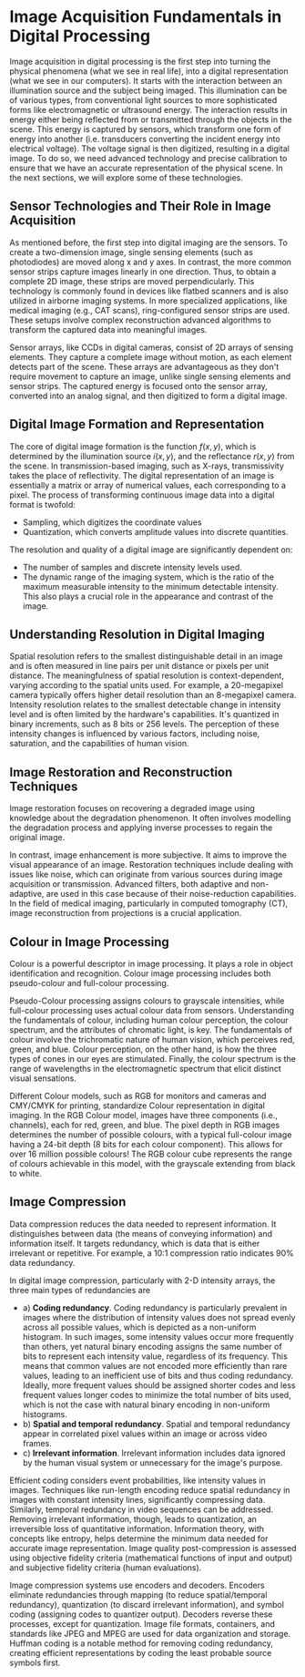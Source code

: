 # Image Acquisition Fundamentals in Digital Processing
Image acquisition in digital processing is the first step into turning the physical phenomena (what we see in real life), into a digital representation (what we see in our computers). It starts with the interaction between an illumination source and the subject being imaged. This illumination can be of various types, from conventional light sources to more sophisticated forms like electromagnetic or ultrasound energy. The interaction results in energy either being reflected from or transmitted through the objects in the scene. This energy is captured by sensors, which transform one form of energy into another (i.e. transducers converting the incident energy into electrical voltage). The voltage signal is then digitized, resulting in a digital image. To do so, we need advanced technology and precise calibration to ensure that we have an accurate representation of the physical scene. In the next sections, we will explore some of these technologies. 

## Sensor Technologies and Their Role in Image Acquisition
As mentioned before, the first step into digital imaging are the sensors. To create a two-dimension image, single sensing elements (such as photodiodes) are moved along x and y axes. In contrast, the more common sensor strips capture images linearly in one direction. Thus, to obtain a complete 2D image, these strips are moved perpendicularly. This technology is commonly found in devices like flatbed scanners and is also utilized in airborne imaging systems. In more specialized applications, like medical imaging (e.g., CAT scans), ring-configured sensor strips are used. These setups involve complex reconstruction advanced algorithms to transform the captured data into meaningful images. 

 Sensor arrays, like CCDs in digital cameras, consist of 2D arrays of sensing elements. They capture a complete image without motion, as each element detects part of the scene. These arrays are advantageous as they don't require movement to capture an image, unlike single sensing elements and sensor strips. The captured energy is focused onto the sensor array, converted into an analog signal, and then digitized to form a digital image.

## Digital Image Formation and Representation
The core of digital image formation is the function $f(x, y)$, which is determined by the illumination source $i(x, y)$, and the reflectance $r(x, y)$ from the scene. In transmission-based imaging, such as X-rays, transmissivity takes the place of reflectivity. The digital representation of an image is essentially a matrix or array of numerical values, each corresponding to a pixel. The process of transforming continuous image data into a digital format is twofold: 
- Sampling, which digitizes the coordinate values
- Quantization, which converts amplitude values into discrete quantities. 

The resolution and quality of a digital image are significantly dependent on:
- The number of samples and discrete intensity levels used. 
- The dynamic range of the imaging system, which is the ratio of the maximum measurable intensity to the minimum detectable intensity. This also plays a crucial role in the appearance and contrast of the image.

## Understanding Resolution in Digital Imaging
Spatial resolution refers to the smallest distinguishable detail in an image and is often measured in line pairs per unit distance or pixels per unit distance. The meaningfulness of spatial resolution is context-dependent, varying according to the spatial units used. For example, a 20-megapixel camera typically offers higher detail resolution than an 8-megapixel camera. 
Intensity resolution relates to the smallest detectable change in intensity level and is often limited by the hardware's capabilities. It's quantized in binary increments, such as 8 bits or 256 levels. The perception of these intensity changes is influenced by various factors, including noise, saturation, and the capabilities of human vision.

## Image Restoration and Reconstruction Techniques
Image restoration focuses on recovering a degraded image using knowledge about the degradation phenomenon. It often involves modelling the degradation process and applying inverse processes to regain the original image.

 In contrast, image enhancement is more subjective. It aims to improve the visual appearance of an image. Restoration techniques include dealing with issues like noise, which can originate from various sources during image acquisition or transmission. Advanced filters, both adaptive and non-adaptive, are used in this case because of their noise-reduction capabilities. In the field of medical imaging, particularly in computed tomography (CT), image reconstruction from projections is a crucial application.

## Colour in Image Processing
Colour is a powerful descriptor in image processing. It plays a role in object identification and recognition. Colour image processing includes both pseudo-colour and full-colour processing. 

Pseudo-Colour processing assigns colours to grayscale intensities, while full-colour processing uses actual colour data from sensors. Understanding the fundamentals of colour, including human colour perception, the colour spectrum, and the attributes of chromatic light, is key. The fundamentals of colour involve the trichromatic nature of human vision, which perceives red, green, and blue. Colour perception, on the other hand, is how the three types of cones in our eyes are stimulated. Finally, the colour spectrum is the range of wavelengths in the electromagnetic spectrum that elicit distinct visual sensations.

Different Colour models, such as RGB for monitors and cameras and CMY/CMYK for printing, standardize Colour representation in digital imaging. In the RGB Colour model, images have three components (i.e., channels), each for red, green, and blue. The pixel depth in RGB images determines the number of possible colours, with a typical full-colour image having a 24-bit depth (8 bits for each colour component). This allows for over 16 million possible colours! The RGB colour cube represents the range of colours achievable in this model, with the grayscale extending from black to white. 

## Image Compression
Data compression reduces the data needed to represent information. It distinguishes between data (the means of conveying information) and information itself. It targets redundancy, which is data that is either irrelevant or repetitive. For example, a 10:1 compression ratio indicates 90% data redundancy. 

In digital image compression, particularly with 2-D intensity arrays, the three main types of redundancies are 
- a) **Coding redundancy**. Coding redundancy is particularly prevalent in images where the distribution of intensity values does not spread evenly across all possible values, which is depicted as a non-uniform histogram. In such images, some intensity values occur more frequently than others, yet natural binary encoding assigns the same number of bits to represent each intensity value, regardless of its frequency. This means that common values are not encoded more efficiently than rare values, leading to an inefficient use of bits and thus coding redundancy. Ideally, more frequent values should be assigned shorter codes and less frequent values longer codes to minimize the total number of bits used, which is not the case with natural binary encoding in non-uniform histograms.
- b) **Spatial and temporal redundancy**. Spatial and temporal redundancy appear in correlated pixel values within an image or across video frames.
- c) **Irrelevant information**. Irrelevant information includes data ignored by the human visual system or unnecessary for the image's purpose.

Efficient coding considers event probabilities, like intensity values in images. Techniques like run-length encoding reduce spatial redundancy in images with constant intensity lines, significantly compressing data. Similarly, temporal redundancy in video sequences can be addressed. Removing irrelevant information, though, leads to quantization, an irreversible loss of quantitative information. Information theory, with concepts like entropy, helps determine the minimum data needed for accurate image representation. Image quality post-compression is assessed using objective fidelity criteria (mathematical functions of input and output) and subjective fidelity criteria (human evaluations).

Image compression systems use encoders and decoders. Encoders eliminate redundancies through mapping (to reduce spatial/temporal redundancy), quantization (to discard irrelevant information), and symbol coding (assigning codes to quantizer output). Decoders reverse these processes, except for quantization. Image file formats, containers, and standards like JPEG and MPEG are used for data organization and storage. Huffman coding is a notable method for removing coding redundancy, creating efficient representations by coding the least probable source symbols first.
